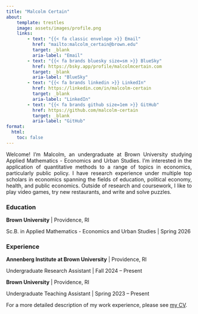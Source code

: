 ```yaml
---
title: "Malcolm Certain"
about:
    template: trestles
    image: assets/images/profile.png
    links:
        - text: "{{< fa classic envelope >}} Email"
          href: "mailto:malcolm_certain@brown.edu"
          target: _blank
          aria-label: "Email"
        - text: "{{< fa brands bluesky size=sm >}} BlueSky"
          href: https://bsky.app/profile/malcolmcertain.com
          target: _blank
          aria-label: "BlueSky"
        - text: "{{< fa brands linkedin >}} LinkedIn"
          href: https://linkedin.com/in/malcolm-certain
          target: _blank
          aria-label: "LinkedIn"
        - text: "{{< fa brands github size=1em >}} GitHub"
          href: https://github.com/malcolm-certain
          target: _blank
          aria-label: "GitHub"
format:
  html:
    toc: false
---
```


<p style="text-align: justify; text-align-last: left">Welcome! I'm Malcolm, an undergraduate at Brown University studying Applied Mathematics - Economics and Urban Studies. I'm interested in the application of quantitative methods to a range of topics in economics, particularly public policy. I have research experience under multiple top scholars in economics spanning the fields of education, political economy, health, and public economics. Outside of research and coursework, I like to play video games, try new restaurants, and write and solve puzzles.</p>

### Education

**Brown University** | Providence, RI

Sc.B. in Applied Mathematics - Economics and Urban Studies | Spring 2026

### Experience

**Annenberg Institute at Brown University** | Providence, RI

Undergraduate Research Assistant | Fall 2024 -- Present

**Brown University** | Providence, RI

Undergraduate Teaching Assistant | Spring 2023 -- Present

For a more detailed description of my work experience, please see <a href=assets/documents/malcolm_certain_cv.pdf target=_blank>my CV</a>.